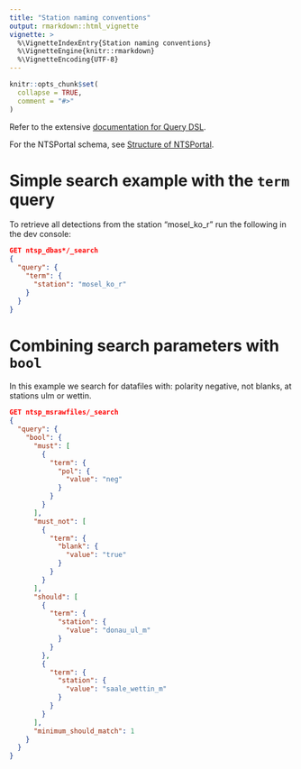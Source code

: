 ```yaml
---
title: "Station naming conventions"
output: rmarkdown::html_vignette
vignette: >
  %\VignetteIndexEntry{Station naming conventions}
  %\VignetteEngine{knitr::rmarkdown}
  %\VignetteEncoding{UTF-8}
---
```


```r
knitr::opts_chunk$set(
  collapse = TRUE,
  comment = "#>"
)
```
Refer to the extensive [documentation for Query DSL](https://www.elastic.co/guide/en/elasticsearch/reference/current/query-dsl.html).

For the NTSPortal schema, see [Structure of NTSPortal](Structure-of-NTSPortal).

# Simple search example with the `term` query
To retrieve all detections from the station "mosel_ko_r" run the following in the dev console:

```json
GET ntsp_dbas*/_search
{
  "query": {
    "term": {
      "station": "mosel_ko_r"
    }
  }
}
```

# Combining search parameters with `bool`

In this example we search for datafiles with: polarity negative, not blanks, at stations ulm or wettin.

```json
GET ntsp_msrawfiles/_search
{
  "query": {
    "bool": {
      "must": [
        {
          "term": {
            "pol": {
              "value": "neg"
            }
          }
        }
      ],
      "must_not": [
        {
          "term": {
            "blank": {
              "value": "true"
            }
          }
        }
      ],
      "should": [
        {
          "term": {
            "station": {
              "value": "donau_ul_m"
            }
          }
        },
        {
          "term": {
            "station": {
              "value": "saale_wettin_m"
            }
          }
        }
      ], 
      "minimum_should_match": 1
    }
  }
}
```

